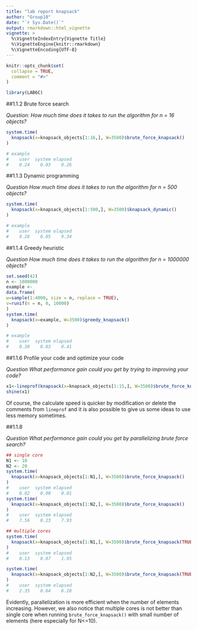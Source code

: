 ```yaml
---
title: "lab report knapsack"
author: "Group10"
date: "`r Sys.Date()`"
output: rmarkdown::html_vignette
vignette: >
  %\VignetteIndexEntry{Vignette Title}
  %\VignetteEngine{knitr::rmarkdown}
  %\VignetteEncoding{UTF-8}
---
```


```r
knitr::opts_chunk$set(
  collapse = TRUE,
  comment = "#>"
)
```
```r
library(LAB6C)
```



##1.1.2 Brute force search

*Question: How much time does it takes to run the algorithm for n = 16 objects?*

```r
system.time(
  knapsack(x=knapsack_objects[1:16,], W=3500)$brute_force_knapsack()
)

# example
#    user  system elapsed 
#    0.24    0.03    0.26
```

##1.1.3 Dynamic programming

*Question How much time does it takes to run the algorithm for n = 500 objects?*

```r
system.time(
  knapsack(x=knapsack_objects[1:500,], W=3500)$knapsack_dynamic()
)

# example
#    user  system elapsed 
#    9.28    0.05    9.34
```

##1.1.4 Greedy heuristic

*Question How much time does it takes to run the algorithm for n = 1000000 objects?*

```r
set.seed(42)
n <- 1000000
example <-
data.frame(
w=sample(1:4000, size = n, replace = TRUE),
v=runif(n = n, 0, 10000)
)
system.time(
  knapsack(x=example, W=3500)$greedy_knapsack()
)

# example
#    user  system elapsed 
#    0.38    0.03    0.41
```

##1.1.6 Profile your code and optimize your code

*Question What performance gain could you get by trying to improving your code?*

```r
x1<-lineprof(knapsack(x=knapsack_objects[1:15,], W=3500)$brute_force_knapsack())
shine(x1)
```

Of course, the calculate speed is quicker by modification or delete the comments from `lineprof` and it is also possible to give us some ideas to use less memory sometimes.

##1.1.8

*Question What performance gain could you get by parallelizing brute force search?*

```r
## single core
N1 <- 10
N2 <- 20
system.time(
  knapsack(x=knapsack_objects[1:N1,], W=3500)$brute_force_knapsack()
)
#    user  system elapsed 
#    0.02    0.00    0.01
system.time(
  knapsack(x=knapsack_objects[1:N2,], W=3500)$brute_force_knapsack()
)
#    user  system elapsed 
#    7.56    0.23    7.93

## multiple cores
system.time(
  knapsack(x=knapsack_objects[1:N1,], W=3500)$brute_force_knapsack(TRUE)
)
#    user  system elapsed 
#    0.13    0.07    1.95

system.time(
  knapsack(x=knapsack_objects[1:N2,], W=3500)$brute_force_knapsack(TRUE)
)
#    user  system elapsed 
#    2.35    0.64    6.28
```

Evidently, parallelization is more efficient when the number of elements increasing. However, we also notice that multiple cores is not better than single core when running `brute_force_knapsack()` with small number of elements (here especially for N<=10).
